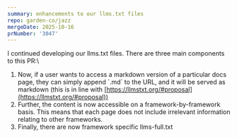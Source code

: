```yaml
---
summary: enhancements to our llms.txt files
repo: garden-co/jazz
mergeDate: 2025-10-16
prNumber: '3047'
---
```

I continued developing our llms.txt files. There are three main components to this PR:\\

1. Now, if a user wants to access a markdown version of a particular docs page, they can simply append \`.md\` to the URL, and it will be served as markdown (this is in line with [https://llmstxt.org/#proposal](https://llmstxt.org/#proposal))
2. Further, the content is now accessible on a framework-by-framework basis. This means that each page does not include irrelevant information relating to other frameworks.
3. Finally, there are now framework specific llms-full.txt
